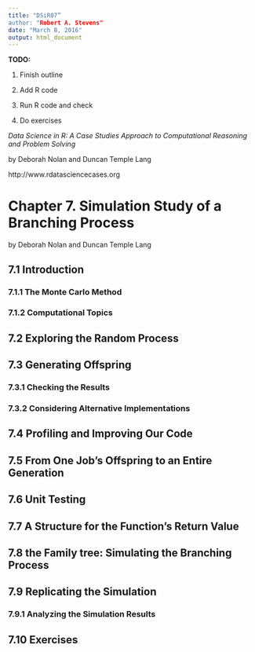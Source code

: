 ```yaml
---
title: "DSiR07”
author: "Robert A. Stevens"
date: "March 8, 2016"
output: html_document
---
```


**TODO:**

1. Finish outline

2. Add R code

3. Run R code and check

4. Do exercises

*Data Science in R: A Case Studies Approach to Computational Reasoning and Problem Solving*

by Deborah Nolan and Duncan Temple Lang

http://www.rdatasciencecases.org

# Chapter 7. Simulation Study of a Branching Process 

by Deborah Nolan and Duncan Temple Lang

## 7.1 Introduction

### 7.1.1 The Monte Carlo Method

### 7.1.2 Computational Topics

## 7.2 Exploring the Random Process

## 7.3 Generating Offspring

### 7.3.1 Checking the Results

### 7.3.2 Considering Alternative Implementations

## 7.4 Profiling and Improving Our Code

## 7.5 From One Job’s Offspring to an Entire Generation

## 7.6 Unit Testing

## 7.7 A Structure for the Function’s Return Value

## 7.8 the Family tree: Simulating the Branching Process

## 7.9 Replicating the Simulation

### 7.9.1 Analyzing the Simulation Results

## 7.10 Exercises
